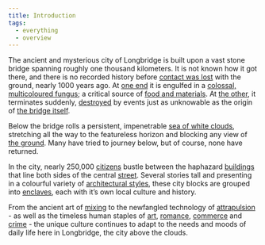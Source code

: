 ```yaml
---
title: Introduction
tags:
  - everything
  - overview
---
```

The ancient and mysterious city of Longbridge is built upon a vast stone bridge
spanning roughly one thousand kilometers. It is not known how it got there, and
there is no recorded history before [contact was lost](lore:the-split) with the
ground, nearly 1000 years ago. At [one end](lore:firthan) it is engulfed in a
[colossal, multicoloured fungus](lore:the-bridgehand); a critical source of
[food and materials](lore:products-of-the-bridgehand). At [the other](lore:tern),
it terminates suddenly, [destroyed](lore:the-broken-end) by events just as
unknowable as the origin of [the bridge itself](lore:the-bridge).

Below the bridge rolls a persistent, impenetrable 
[sea of white clouds](lore:the-cloud-sea), stretching all the way to the
featureless horizon and blocking any view of [the ground](lore:the-ground).
Many have tried to journey below, but of course, none have returned.

In the city, nearly 250,000 [citizens](lore:citizens) bustle between the
haphazard [buildings](tag:buildings) that line both sides of the central
[street](lore:the-street). Several stories tall and presenting in a colourful
variety of [architectural styles](lore:architecture), these city blocks are
grouped into [enclaves](/map), each with it’s own local culture and history.

From the ancient art of [mixing](lore:mixing) to the newfangled technology of
[attrapulsion](lore:attrapulsion) - as well as the timeless human staples of
[art](lore:art), [romance](lore:courtship), [commerce](lore:commerce) 
and [crime](lore:justice) - the unique culture continues to adapt to the needs
and moods of daily life here in Longbridge, the city above the clouds.
